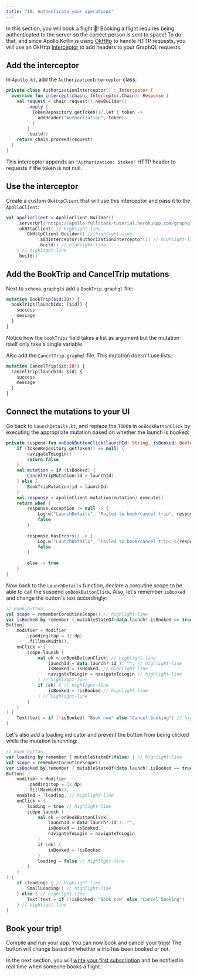 ```yaml
---
title: "10. Authenticate your operations"
---
```


In this section, you will book a flight 🚀! Booking a flight requires being authenticated to the server so the correct person is sent to space! To do that, and since Apollo Kotlin is using [OkHttp](https://square.github.io/okhttp/) to handle HTTP requests, you will use an OkHttp [Interceptor](https://square.github.io/okhttp/interceptors/) to add headers to your GraphQL requests.

## Add the interceptor

In `Apollo.kt`, add the `AuthorizationInterceptor` class:

```kotlin title="app/src/main/kotlin/com/example/rocketreserver/Apollo.kt"
private class AuthorizationInterceptor() : Interceptor {
  override fun intercept(chain: Interceptor.Chain): Response {
    val request = chain.request().newBuilder()
        .apply {
          TokenRepository.getToken()?.let { token ->
            addHeader("Authorization", token)
          }
        }
        .build()
    return chain.proceed(request)
  }
}
```

This interceptor appends an `"Authorization: $token"` HTTP header to requests if the token is not null.

## Use the interceptor

Create a custom `OkHttpClient` that will use this interceptor and pass it to the `ApolloClient`:

```kotlin title="app/src/main/kotlin/com/example/rocketreserver/Apollo.kt"
val apolloClient = ApolloClient.Builder()
    .serverUrl("https://apollo-fullstack-tutorial.herokuapp.com/graphql")
    .okHttpClient( // highlight-line
        OkHttpClient.Builder() // highlight-line
            .addInterceptor(AuthorizationInterceptor()) // highlight-line
            .build() // highlight-line
    ) // highlight-line
    .build()
```

## Add the BookTrip and CancelTrip mutations

Next to `schema.graphqls` add a `BookTrip.graphql` file:

```graphql title="app/src/main/graphql/BookTrip.graphql"
mutation BookTrip($id:ID!) {
  bookTrips(launchIds: [$id]) {
    success
    message
  }
}
```

Notice how the `bookTrips` field takes a list as argument but the mutation itself only take a single variable.

Also add the `CancelTrip.graphql` file. This mutation doesn't use lists:

```graphql title="app/src/main/graphql/CancelTrip.graphql"
mutation CancelTrip($id:ID!) {
  cancelTrip(launchId: $id) {
    success
    message
  }
}
```

## Connect the mutations to your UI

Go back to `LaunchDetails.kt`, and replace the `TODO`s in `onBookButtonClick` by executing the appropriate mutation based on whether the launch is booked: 

```kotlin title="app/src/main/java/com/example/rocketreserver/LaunchDetails.kt"
private suspend fun onBookButtonClick(launchId: String, isBooked: Boolean, navigateToLogin: () -> Unit): Boolean {
    if (TokenRepository.getToken() == null) {
        navigateToLogin()
        return false
    }
    val mutation = if (isBooked) {
        CancelTripMutation(id = launchId)
    } else {
        BookTripMutation(id = launchId)
    }
    val response = apolloClient.mutation(mutation).execute()
    return when {
        response.exception != null -> {
            Log.w("LaunchDetails", "Failed to book/cancel trip", response.exception)
            false
        }
    
        response.hasErrors() -> {
            Log.w("LaunchDetails", "Failed to book/cancel trip: ${response.errors?.get(0)?.message}")
            false
        }
    
        else -> true
    }
}
```

Now back to the `LaunchDetails` function, declare a coroutine scope to be able to call the suspend `onBookButtonClick`.
Also, let's remember `isBooked` and change the button's text accordingly:

```kotlin title="app/src/main/java/com/example/rocketreserver/LaunchDetails.kt"
// Book button
val scope = rememberCoroutineScope() // highlight-line
var isBooked by remember { mutableStateOf(data.launch?.isBooked == true) } // highlight-line
Button(
    modifier = Modifier
        .padding(top = 32.dp)
        .fillMaxWidth(),
    onClick = {
        scope.launch {
            val ok = onBookButtonClick( // highlight-line
                launchId = data.launch?.id ?: "", // highlight-line
                isBooked = isBooked, // highlight-line
                navigateToLogin = navigateToLogin // highlight-line
            ) // highlight-line
            if (ok) { // highlight-line
                isBooked = !isBooked // highlight-line
            } // highlight-line
        }
    }
) {
    Text(text = if (!isBooked) "Book now" else "Cancel booking") // highlight-line
}
```

Let's also add a loading indicator and prevent the button from being clicked while the mutation is running:

```kotlin title="app/src/main/java/com/example/rocketreserver/LaunchDetails.kt"
// Book button
var loading by remember { mutableStateOf(false) } // highlight-line
val scope = rememberCoroutineScope()
var isBooked by remember { mutableStateOf(data.launch?.isBooked == true) }
Button(
    modifier = Modifier
        .padding(top = 32.dp)
        .fillMaxWidth(),
    enabled = !loading, // highlight-line
    onClick = {
        loading = true // highlight-line
        scope.launch {
            val ok = onBookButtonClick(
                launchId = data.launch?.id ?: "",
                isBooked = isBooked,
                navigateToLogin = navigateToLogin
            )
            if (ok) {
                isBooked = !isBooked
            }
            loading = false // highlight-line
        }
    }
) {
    if (loading) { // highlight-line
        SmallLoading() // highlight-line
    } else { // highlight-line
        Text(text = if (!isBooked) "Book now" else "Cancel booking")
    } // highlight-line
}
```

## Book your trip!

Compile and run your app. You can now book and cancel your trips! The button will change based on whether a trip has been booked or not.

In the next section, you will [write your first subscription](11-subscriptions) and be notified in real time when someone books a flight.
